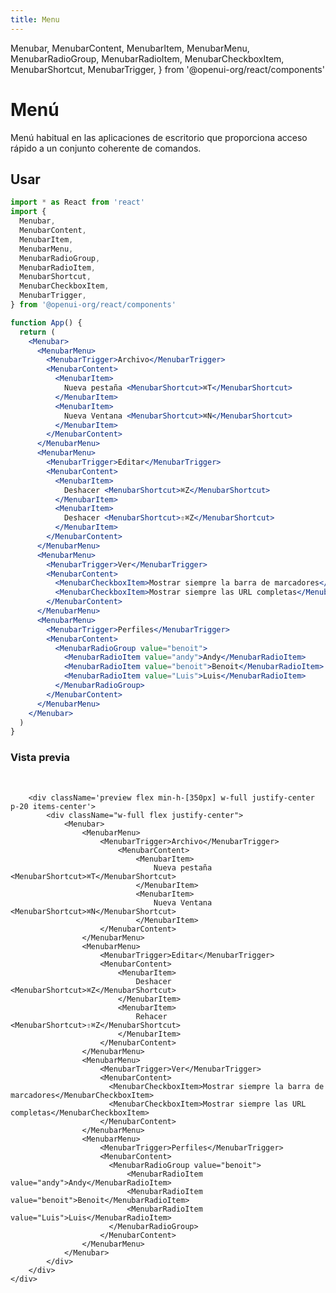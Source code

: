 ```yaml
---
title: Menu
---
```


  Menubar,
  MenubarContent,
  MenubarItem,
  MenubarMenu,
  MenubarRadioGroup,
  MenubarRadioItem,
  MenubarCheckboxItem,
  MenubarShortcut,
  MenubarTrigger,
} from '@openui-org/react/components'

# Menú

Menú habitual en las aplicaciones de escritorio que proporciona acceso rápido a un conjunto coherente de comandos.

## Usar

```jsx
import * as React from 'react'
import {
  Menubar,
  MenubarContent,
  MenubarItem,
  MenubarMenu,
  MenubarRadioGroup,
  MenubarRadioItem,
  MenubarShortcut,
  MenubarCheckboxItem,
  MenubarTrigger,
} from '@openui-org/react/components'

function App() {
  return (
    <Menubar>
      <MenubarMenu>
        <MenubarTrigger>Archivo</MenubarTrigger>
        <MenubarContent>
          <MenubarItem>
            Nueva pestaña <MenubarShortcut>⌘T</MenubarShortcut>
          </MenubarItem>
          <MenubarItem>
            Nueva Ventana <MenubarShortcut>⌘N</MenubarShortcut>
          </MenubarItem>
        </MenubarContent>
      </MenubarMenu>
      <MenubarMenu>
        <MenubarTrigger>Editar</MenubarTrigger>
        <MenubarContent>
          <MenubarItem>
            Deshacer <MenubarShortcut>⌘Z</MenubarShortcut>
          </MenubarItem>
          <MenubarItem>
            Deshacer <MenubarShortcut>⇧⌘Z</MenubarShortcut>
          </MenubarItem>
        </MenubarContent>
      </MenubarMenu>
      <MenubarMenu>
        <MenubarTrigger>Ver</MenubarTrigger>
        <MenubarContent>
          <MenubarCheckboxItem>Mostrar siempre la barra de marcadores</MenubarCheckboxItem>
          <MenubarCheckboxItem>Mostrar siempre las URL completas</MenubarCheckboxItem>
        </MenubarContent>
      </MenubarMenu>
      <MenubarMenu>
        <MenubarTrigger>Perfiles</MenubarTrigger>
        <MenubarContent>
          <MenubarRadioGroup value="benoit">
            <MenubarRadioItem value="andy">Andy</MenubarRadioItem>
            <MenubarRadioItem value="benoit">Benoit</MenubarRadioItem>
            <MenubarRadioItem value="Luis">Luis</MenubarRadioItem>
          </MenubarRadioGroup>
        </MenubarContent>
      </MenubarMenu>
    </Menubar>
  )
}
```

### Vista previa

<br />

<div className='mt-2 ring-offset-background focus-visible:outline-none focus-visible:ring-2 focus-visible:ring-ring focus-visible:ring-offset-2 relative rounded-md border'>
    <div className='theme-zinc w-full'>

        <div className='preview flex min-h-[350px] w-full justify-center p-20 items-center'>
            <div className="w-full flex justify-center">
                <Menubar>
                    <MenubarMenu>
                        <MenubarTrigger>Archivo</MenubarTrigger>
                            <MenubarContent>
                                <MenubarItem>
                                    Nueva pestaña <MenubarShortcut>⌘T</MenubarShortcut>
                                </MenubarItem>
                                <MenubarItem>
                                    Nueva Ventana <MenubarShortcut>⌘N</MenubarShortcut>
                                </MenubarItem>
                        </MenubarContent>
                    </MenubarMenu>
                    <MenubarMenu>
                        <MenubarTrigger>Editar</MenubarTrigger>
                        <MenubarContent>
                            <MenubarItem>
                                Deshacer <MenubarShortcut>⌘Z</MenubarShortcut>
                            </MenubarItem>
                            <MenubarItem>
                                Rehacer <MenubarShortcut>⇧⌘Z</MenubarShortcut>
                            </MenubarItem>
                        </MenubarContent>
                    </MenubarMenu>
                    <MenubarMenu>
                        <MenubarTrigger>Ver</MenubarTrigger>
                        <MenubarContent>
                          <MenubarCheckboxItem>Mostrar siempre la barra de marcadores</MenubarCheckboxItem>
                          <MenubarCheckboxItem>Mostrar siempre las URL completas</MenubarCheckboxItem>
                        </MenubarContent>
                    </MenubarMenu>
                    <MenubarMenu>
                        <MenubarTrigger>Perfiles</MenubarTrigger>
                        <MenubarContent>
                          <MenubarRadioGroup value="benoit">
                              <MenubarRadioItem value="andy">Andy</MenubarRadioItem>
                              <MenubarRadioItem value="benoit">Benoit</MenubarRadioItem>
                              <MenubarRadioItem value="Luis">Luis</MenubarRadioItem>
                          </MenubarRadioGroup>
                        </MenubarContent>
                    </MenubarMenu>
                </Menubar>
            </div>
        </div>
    </div>

</div>
